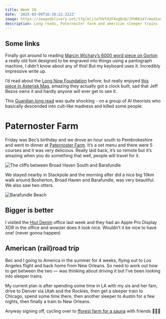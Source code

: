 ```yaml
---
title: Week 10
date: '2025-03-09T16:30:22.322Z'
image: https://imagedelivery.net/tfgleCjJafHVtd2F4ngDnQ/JFH06147/medium
description: Long reads, Paternoster farm and american sleeper trains
---
```


## Some links

Finally got around to reading [Marcin Wichary’s 6000 word piece on Gorton](https://aresluna.org/the-hardest-working-font-in-manhattan/) a really old font designed to be engraved into things using a pantograph machine, I didn’t know about any of this! But my keyboard uses it. Incredibly impressive write up.

I’d read about the [Long Now Foundation](https://longnow.org/) before, but really enjoyed [this piece in Asterisk Mag](https://asteriskmag.com/issues/08/chimes-at-midnight), amazing they actually got a clock built, sad that Jeff Bezos owns it and hardly anyone will ever get to see it.

This [Guardian long read](https://www.theguardian.com/global/ng-interactive/2025/mar/05/zizians-artificial-intelligence) was quite shocking - on a group of AI theorists who basically descended into cult-like madness and killed some people.

# Paternoster Farm

Friday was Bec’s birthday and we drove an hour south to Pembrokeshire and went to dinner at [Paternoster Farm](https://dishcult.com/restaurant/paternosterfarm1). It’s a set menu and there were 5 courses and it was very delicious. Really laid back, it’s so remote but it’s amazing when you do something that well, people will travel for it.

![The cliffs between Broad Haven South and Barafundle](https://imagedelivery.net/tfgleCjJafHVtd2F4ngDnQ/JFH06147/medium)

We stayed nearby in Stackpole and the morning after did a nice big 10km walk around Bosherton, Broad Haven and Barafundle, was very beautiful. We also saw two otters.

![Barafundle Beach](https://imagedelivery.net/tfgleCjJafHVtd2F4ngDnQ/JFH06151/medium)

## Bigger is better

I visited the [Hiut Denim](https://hiutdenim.co.uk/) office last week and they had an Apple Pro Display XDR in the office and wowzer does it look nice. Wouldn’t it be nice to have one! (never gonna happen)

## American (rail)road trip

Bec and I going to America in the summer for 4 weeks, flying out to Los Angeles flight and back home from New Orleans. So need to work out how to get between the two — was thinking about driving it but I’ve been looking into sleeper trains.

My current plan is after spending some time in LA with my sis and her fam, drive to Denver via Utah and the Rockies, then get a sleeper train to Chicago, spend some time there, then another sleeper to Austin for a few nights, then finally a train to New Orleans.

Anyway signing off, cycling over to [fforest farm for a sauna](https://www.coldatnight.co.uk/natural-spa) with friends 👋😶‍🌫️

